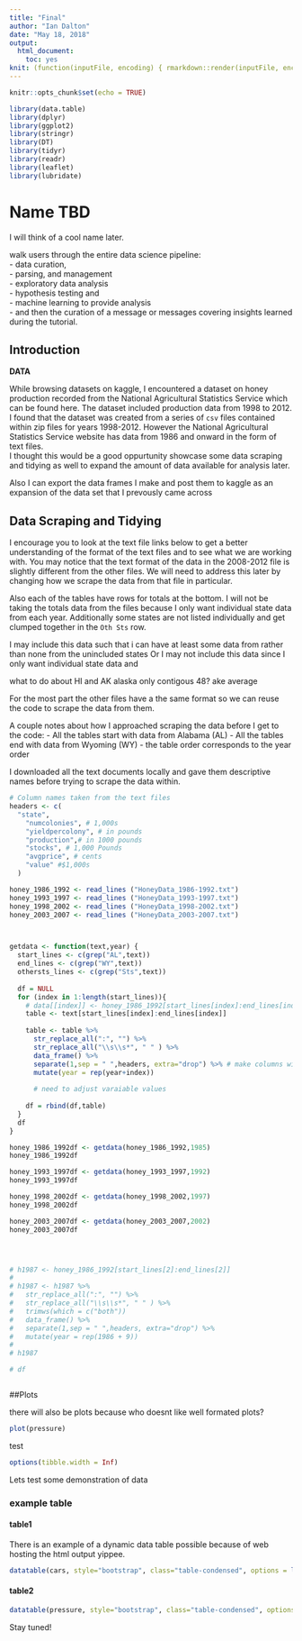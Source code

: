 ```yaml
---
title: "Final"
author: "Ian Dalton"
date: "May 18, 2018"
output: 
  html_document: 
    toc: yes
knit: (function(inputFile, encoding) { rmarkdown::render(inputFile, encoding = encoding, output_file = file.path(dirname(inputFile), 'index.html')) })
---
```


```r
knitr::opts_chunk$set(echo = TRUE)

library(data.table)
library(dplyr)
library(ggplot2)
library(stringr)
library(DT)
library(tidyr)
library(readr)
library(leaflet)
library(lubridate)
```

# Name TBD
I will think of a cool name later.  




walk users through the entire data science pipeline:  
- data curation,  
- parsing, and management  
- exploratory data analysis  
- hypothesis testing and  
- machine learning to provide analysis  
- and then the curation of a message or messages covering insights learned during the tutorial.  


## Introduction  

**DATA**

While browsing datasets on kaggle, I encountered a dataset on honey production recorded from the National Agricultural Statistics Service which can be found here. 
The dataset included production data from 1998 to 2012.    
I found that the dataset was created from a series of `csv` files contained within zip files for years 1998-2012.   However the National Agricultural Statistics Service website has data from 1986 and onward in the form of text files.  
I thought this would be a good oppurtunity showcase some data scraping and tidying as well to expand the amount of data available for analysis later.

Also I can export the data frames I make and post them to kaggle as an expansion of the data set that I prevously came across

## Data Scraping and Tidying

I encourage you to look at the text file links below to get a better understanding of the format of the text files and to see what we are working with. You may notice that the text format of the data in the 2008-2012 file is slightly different from the other files. We will need to address this later by changing how we scrape the data from that file in particular.

Also each of the tables have rows for totals at the bottom. I will not be taking the totals data from the files because I only want individual state data from each year. Additionally some states are not listed individually and get clumped together in the `Oth Sts` row.

I may include this data such that i can have at least some data from rather than none from the unincluded states
Or
I may not include this data since I only want individual state data and

what to do about HI and AK alaska
only contigous 48?
ake average

For the most part the other files have a the same format so we can reuse the code to scrape the data from them.

A couple notes about how I approached scraping the data before I get to the code:
- All the tables start with data from Alabama (AL)
- All the tables end with data from Wyoming (WY)
- the table order corresponds to the year order


I downloaded all the text documents locally and gave them descriptive names before trying to scrape the data within.

```r
# Column names taken from the text files
headers <- c(
  "state",
	"numcolonies", # 1,000s
	"yieldpercolony", # in pounds
	"production",# in 1000 pounds
	"stocks", # 1,000 Pounds
	"avgprice", # cents
	"value" #$1,000s
  )  

honey_1986_1992 <- read_lines ("HoneyData_1986-1992.txt")
honey_1993_1997 <- read_lines ("HoneyData_1993-1997.txt")
honey_1998_2002 <- read_lines ("HoneyData_1998-2002.txt")
honey_2003_2007 <- read_lines ("HoneyData_2003-2007.txt")



getdata <- function(text,year) {
  start_lines <- c(grep("AL",text))
  end_lines <- c(grep("WY",text))
  othersts_lines <- c(grep("Sts",text))  
  
  df = NULL
  for (index in 1:length(start_lines)){
    # data[[index]] <- honey_1986_1992[start_lines[index]:end_lines[index]]
    table <- text[start_lines[index]:end_lines[index]]
    
    table <- table %>% 
      str_replace_all(":", "") %>%
      str_replace_all("\\s\\s*", " " ) %>%
      data_frame() %>%
      separate(1,sep = " ",headers, extra="drop") %>% # make columns with the given names
      mutate(year = rep(year+index))
    
      # need to adjust varaiable values
    
    df = rbind(df,table)
  }
  df
}

honey_1986_1992df <- getdata(honey_1986_1992,1985)
honey_1986_1992df

honey_1993_1997df <- getdata(honey_1993_1997,1992)
honey_1993_1997df

honey_1998_2002df <- getdata(honey_1998_2002,1997)
honey_1998_2002df

honey_2003_2007df <- getdata(honey_2003_2007,2002)
honey_2003_2007df




# h1987 <- honey_1986_1992[start_lines[2]:end_lines[2]]
# 
# h1987 <- h1987 %>% 
#   str_replace_all(":", "") %>%
#   str_replace_all("\\s\\s*", " " ) %>%
#   trimws(which = c("both"))
#   data_frame() %>%
#   separate(1,sep = " ",headers, extra="drop") %>%
#   mutate(year = rep(1986 + 9))
# 
# h1987

# df



```

##Plots

there will also be plots because who doesnt like well formated plots?  

```r
plot(pressure)
```

test 

```r
options(tibble.width = Inf)
```


Lets test some demonstration of data

### example table {.tabset}

#### table1
There is an example of a dynamic data table possible because of web hosting the html output yippee.

```r
datatable(cars, style="bootstrap", class="table-condensed", options = list(dom = 'tp',scrollX = TRUE))
```

#### table2

```r
datatable(pressure, style="bootstrap", class="table-condensed", options = list(dom = 'tp'))
```


Stay tuned!